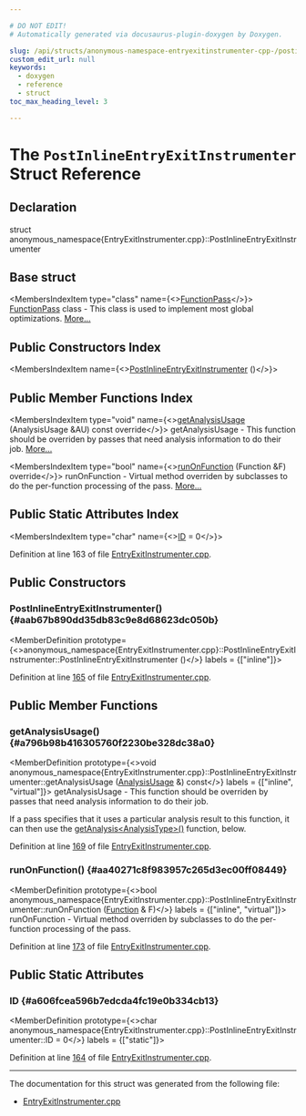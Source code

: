 ```yaml
---

# DO NOT EDIT!
# Automatically generated via docusaurus-plugin-doxygen by Doxygen.

slug: /api/structs/anonymous-namespace-entryexitinstrumenter-cpp-/postinlineentryexitinstrumenter
custom_edit_url: null
keywords:
  - doxygen
  - reference
  - struct
toc_max_heading_level: 3

---
```





# The `PostInlineEntryExitInstrumenter` Struct Reference

<DoxygenPage pluginConfig={pluginConfig}>



## Declaration

<CodeBlock>struct anonymous_namespace{EntryExitInstrumenter.cpp}::PostInlineEntryExitInstrumenter</CodeBlock>

## Base struct

<MembersIndex>

<MembersIndexItem
  type="class"
  name={<><a href="/docs/api/classes/llvm/functionpass">FunctionPass</a></>}>
<a href="/docs/api/classes/llvm/functionpass">FunctionPass</a> class - This class is used to implement most global optimizations. <a href="/docs/api/classes/llvm/functionpass/#details">More...</a>
</MembersIndexItem>

</MembersIndex>

## Public Constructors Index

<MembersIndex>

<MembersIndexItem
  name={<><a href="#aab67b890dd35db83c9e8d68623dc050b">PostInlineEntryExitInstrumenter</a> ()</>}>
</MembersIndexItem>

</MembersIndex>

## Public Member Functions Index

<MembersIndex>

<MembersIndexItem
  type="void"
  name={<><a href="#a796b98b416305760f2230be328dc38a0">getAnalysisUsage</a> (AnalysisUsage &amp;AU) const override</>}>
getAnalysisUsage - This function should be overriden by passes that need analysis information to do their job. <a href="#a796b98b416305760f2230be328dc38a0">More...</a>
</MembersIndexItem>

<MembersIndexItem
  type="bool"
  name={<><a href="#aa40271c8f983957c265d3ec00ff08449">runOnFunction</a> (Function &amp;F) override</>}>
runOnFunction - Virtual method overriden by subclasses to do the per-function processing of the pass. <a href="#aa40271c8f983957c265d3ec00ff08449">More...</a>
</MembersIndexItem>

</MembersIndex>

## Public Static Attributes Index

<MembersIndex>

<MembersIndexItem
  type="char"
  name={<><a href="#a606fcea596b7edcda4fc19e0b334cb13">ID</a> = 0</>}>
</MembersIndexItem>

</MembersIndex>


Definition at line 163 of file <a href="/docs/api/files/lib/lib/transforms/lib/transforms/utils/entryexitinstrumenter-cpp">EntryExitInstrumenter.cpp</a>.

<SectionDefinition>

## Public Constructors

### PostInlineEntryExitInstrumenter() {#aab67b890dd35db83c9e8d68623dc050b}

<MemberDefinition
  prototype={<>anonymous&#95;namespace&#123;EntryExitInstrumenter.cpp&#125;::PostInlineEntryExitInstrumenter::PostInlineEntryExitInstrumenter ()</>}
  labels = {["inline"]}>

Definition at line <a href="/docs/api/files/lib/lib/transforms/lib/transforms/utils/entryexitinstrumenter-cpp/#l00165">165</a> of file <a href="/docs/api/files/lib/lib/transforms/lib/transforms/utils/entryexitinstrumenter-cpp">EntryExitInstrumenter.cpp</a>.
</MemberDefinition>

</SectionDefinition>

<SectionDefinition>

## Public Member Functions

### getAnalysisUsage() {#a796b98b416305760f2230be328dc38a0}

<MemberDefinition
  prototype={<>void anonymous&#95;namespace&#123;EntryExitInstrumenter.cpp&#125;::PostInlineEntryExitInstrumenter::getAnalysisUsage (<a href="/docs/api/classes/llvm/analysisusage">AnalysisUsage</a> &amp;) const</>}
  labels = {["inline", "virtual"]}>
getAnalysisUsage - This function should be overriden by passes that need analysis information to do their job.

If a pass specifies that it uses a particular analysis result to this function, it can then use the <a href="/docs/api/classes/llvm/pass/#a4863e5e463fb79955269fbf7fbf52b80">getAnalysis&lt;AnalysisType&gt;()</a> function, below.

Definition at line <a href="/docs/api/files/lib/lib/transforms/lib/transforms/utils/entryexitinstrumenter-cpp/#l00169">169</a> of file <a href="/docs/api/files/lib/lib/transforms/lib/transforms/utils/entryexitinstrumenter-cpp">EntryExitInstrumenter.cpp</a>.
</MemberDefinition>

### runOnFunction() {#aa40271c8f983957c265d3ec00ff08449}

<MemberDefinition
  prototype={<>bool anonymous&#95;namespace&#123;EntryExitInstrumenter.cpp&#125;::PostInlineEntryExitInstrumenter::runOnFunction (<a href="/docs/api/classes/llvm/function">Function</a> &amp; F)</>}
  labels = {["inline", "virtual"]}>
runOnFunction - Virtual method overriden by subclasses to do the per-function processing of the pass.

Definition at line <a href="/docs/api/files/lib/lib/transforms/lib/transforms/utils/entryexitinstrumenter-cpp/#l00173">173</a> of file <a href="/docs/api/files/lib/lib/transforms/lib/transforms/utils/entryexitinstrumenter-cpp">EntryExitInstrumenter.cpp</a>.
</MemberDefinition>

</SectionDefinition>

<SectionDefinition>

## Public Static Attributes

### ID {#a606fcea596b7edcda4fc19e0b334cb13}

<MemberDefinition
  prototype={<>char anonymous&#95;namespace&#123;EntryExitInstrumenter.cpp&#125;::PostInlineEntryExitInstrumenter::ID = 0</>}
  labels = {["static"]}>

Definition at line <a href="/docs/api/files/lib/lib/transforms/lib/transforms/utils/entryexitinstrumenter-cpp/#l00164">164</a> of file <a href="/docs/api/files/lib/lib/transforms/lib/transforms/utils/entryexitinstrumenter-cpp">EntryExitInstrumenter.cpp</a>.
</MemberDefinition>

</SectionDefinition>

<hr/>

The documentation for this struct was generated from the following file:

<ul>
<li><a href="/docs/api/files/lib/lib/transforms/lib/transforms/utils/entryexitinstrumenter-cpp">EntryExitInstrumenter.cpp</a></li>
</ul>

</DoxygenPage>

